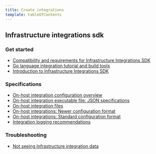 ```yaml
---
title: Create integrations
template: tableOfContents
---
```


## Infrastructure integrations sdk

### Get started

* [Compatibility and requirements for Infrastructure Integrations SDK](/docs/create-integrations/infrastructure-integrations-sdk/get-started/compatibility-requirements-infrastructure-integrations-sdk)
* [Go language integration tutorial and build tools](/docs/create-integrations/infrastructure-integrations-sdk/get-started/go-language-integration-tutorial-build-tools)
* [Introduction to Infrastructure Integrations SDK](/docs/create-integrations/infrastructure-integrations-sdk/get-started/introduction-infrastructure-integrations-sdk)

### Specifications

* [On-host integration configuration overview](/docs/create-integrations/infrastructure-integrations-sdk/specifications/host-integration-configuration-overview)
* [On-host integration executable file: JSON specifications](/docs/create-integrations/infrastructure-integrations-sdk/specifications/host-integration-executable-file-json-specifications)
* [On-host integration files](/docs/create-integrations/infrastructure-integrations-sdk/specifications/host-integration-files)
* [On-host integrations: Newer configuration format](/docs/create-integrations/infrastructure-integrations-sdk/specifications/host-integrations-newer-configuration-format)
* [On-host integrations: Standard configuration format](/docs/create-integrations/infrastructure-integrations-sdk/specifications/host-integrations-standard-configuration-format)
* [Integration logging recommendations](/docs/create-integrations/infrastructure-integrations-sdk/specifications/integration-logging-recommendations)

### Troubleshooting

* [Not seeing Infrastructure integration data](/docs/create-integrations/infrastructure-integrations-sdk/troubleshooting/not-seeing-infrastructure-integration-data)
